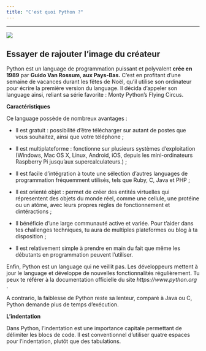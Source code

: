 ```yaml
---
title: "C'est quoi Python ?"
---
```

---


   ![ ](images/Logo_python.png)

Essayer de rajouter l'image du créateur
---

Python est un language de programmation puissant et polyvalent **crée en 1989** par **Guido Van Rossum**, **aux Pays-Bas.**
C'est en profitant d'une semaine de vacances durant les fêtes de Noël, qu'il utilise son ordinateur pour écrire la première version du language. Il décida d'appeler son language ainsi, reliant sa série favorite : Monty Python's Flying Circus.


**Caractéristiques**

Ce language possède de nombreux avantages :

* Il est gratuit : possibilité d'être télécharger sur autant de postes que vous souhaitez, ainsi que votre téléphone ;

* Il est multiplateforme : fonctionne sur plusieurs systèmes d'exploitation (Windows, Mac OS X, Linux, Android, iOS, depuis les mini-ordinateurs Raspberry Pi jusqu’aux supercalculateurs.) ;

* Il est facile d'intégration à toute une sélection d'autres languages de programmation fréquemment utilisés, tels que Ruby, C, Java et PHP ;

* Il est orienté objet : permet de créer des entités virtuelles qui répresentent des objets du monde réel, comme une cellule, une protéine ou un atôme, avec leurs propres règles de fonctionnement et dintéractions ;

* Il bénéficie d'une large communauté active et variée. Pour t'aider dans tes challenges techniques, tu aura de multiples plateformes ou blog à ta disposition ;

* Il est relativement simple à prendre en main du fait que même les débutants en programmation peuvent l'utiliser.

Enfin, Python est un language qui ne veillit pas. 
Les développeurs mettent à jour le language et développe de nouvelles fonctionnalités régulièrement.
Tu peux te référer à la documentation officielle du site *https://www.python.org* .

A contrario, la faiblesse de Python reste sa lenteur, comparé à Java ou C, Python demande plus de temps d'exécution.

**L'indentation**

Dans Python, l'indentation est une importance capitale permettant de délimiter les blocs de code.
Il est conventionnel d'utiliser quatre espaces pour l'indentation, plutôt que des tabulations.







